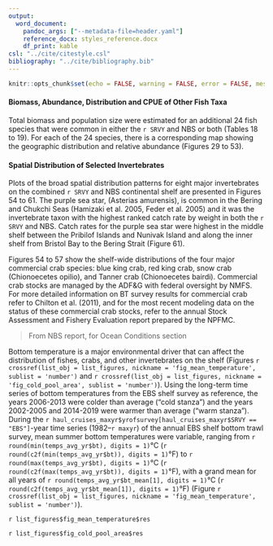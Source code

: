 ```yaml
---
output:
  word_document:
    pandoc_args: ["--metadata-file=header.yaml"]
    reference_docx: styles_reference.docx
    df_print: kable
csl: "../cite/citestyle.csl"
bibliography: "../cite/bibliography.bib"
---
```


```r
knitr::opts_chunk$set(echo = FALSE, warning = FALSE, error = FALSE, message = FALSE)
```

#### Biomass, Abundance, Distribution and CPUE of Other Fish Taxa

Total biomass and population size were estimated for an additional 24 fish species that were common in either the `r SRVY ` and NBS or both (Tables 18 to 19). For each of the 24 species, there is a corresponding map showing the geographic distribution and relative abundance (Figures 29 to 53). 

#### Spatial Distribution of Selected Invertebrates

Plots of the broad spatial distribution patterns for eight major invertebrates on the combined `r SRVY ` and NBS continental shelf are presented in Figures 54 to 61. The purple sea star, (Asterias amurensis), is common in the Bering and Chukchi Seas (Hamizaki et al. 2005, Feder et al. 2005) and it was the invertebrate taxon with the highest ranked catch rate by weight in both the `r SRVY ` and NBS. Catch rates for the purple sea star were highest in the middle shelf between the Pribilof Islands and Nunivak Island and along the inner shelf from Bristol Bay to the Bering Strait (Figure 61). 

Figures 54 to 57 show the shelf-wide distributions of the four major commercial crab species: blue king crab, red king crab, snow crab (Chionoecetes opilio), and Tanner crab (Chionoecetes bairdi). Commercial crab stocks are managed by the ADF&G with federal oversight by NMFS. For more detailed information on BT survey results for commercial crab refer to Chilton et al. (2011), and for the most recent modeling data on the status of these commercial crab stocks, refer to the annual Stock Assessment and Fishery Evaluation report prepared by the NPFMC. 





> From NBS report, for Ocean Conditions section

Bottom temperature is a major environmental driver that can affect the distribution of fishes, crabs, and other invertebrates on the shelf (Figures `r crossref(list_obj = list_figures, nickname = 'fig_mean_temperature', sublist = 'number')` and `r crossref(list_obj = list_figures, nickname = 'fig_cold_pool_area', sublist = 'number')`). Using the long-term time series of bottom temperatures from the EBS shelf survey as reference, the years 2006-2013 were colder than average ("cold stanza") and the years 2002-2005 and 2014-2019 were warmer than average ("warm stanza"). During the `r haul_cruises_maxyr$yrofsurvey[haul_cruises_maxyr$SRVY == "EBS"] `-year time series (1982–`r maxyr`) of the annual EBS shelf bottom trawl survey, mean summer bottom temperatures were variable, ranging from `r round(min(temps_avg_yr$bt), digits = 1)`°C (`r round(c2f(min(temps_avg_yr$bt)), digits = 1)`°F) to `r round(max(temps_avg_yr$bt), digits = 1)`°C (`r round(c2f(max(temps_avg_yr$bt)), digits = 1)`°F), with a grand mean for all years of `r round(temps_avg_yr$bt_mean[1], digits = 1)`°C  (`r round(c2f(temps_avg_yr$bt_mean[1]), digits = 1)`°F) (Figure `r crossref(list_obj = list_figures, nickname = 'fig_mean_temperature', sublist = 'number')`).

`r list_figures$fig_mean_temperature$res`

`r list_figures$fig_cold_pool_area$res`
